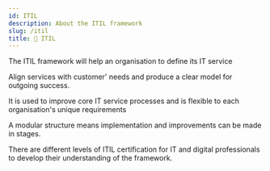 ```yaml
---
id: ITIL
description: About the ITIL framework
slug: /itil
title: 🔴 ITIL
---
```


<p className="grey">The ITIL framework will help an organisation to define its IT service</p>

Align services with customer' needs and produce a clear model for outgoing success.

It is used to improve core IT service processes and is flexible to each organisation's unique requirements

A modular structure means implementation and improvements can be made in stages.

There are different levels of ITIL certification for IT and digital professionals to develop their understanding of the framework.

